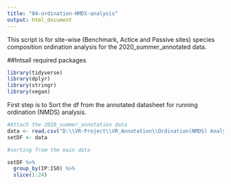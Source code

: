 ```yaml
---
title: "04-ordination-NMDS-analysis"
output: html_document
---
```


This script is for site-wise (Benchmark, Actice and Passive sites) species composition ordination analysis for the 2020_summer_annotated data.


##Intsall required packages

```r
library(tidyverse)
library(dplyr)
library(stringr)
library(vegan)

```

First step is to Sort the df from the annotated datasheet for running ordination (NMDS) analysis.

```r

#Attach the 2020_summer_annotation data 
data <- read.csv("D:\\VR-Project\\VR_Annotation\\Ordination(NMDS) Analysis\\acoustics-westernGhats\\data\\2020_Summer_annotation_AR_ver_01.csv")
setDF <- data

#sorting from the main data

setDF %>%
  group_by(IP:ISO) %>%
  slice(1:24)


```



